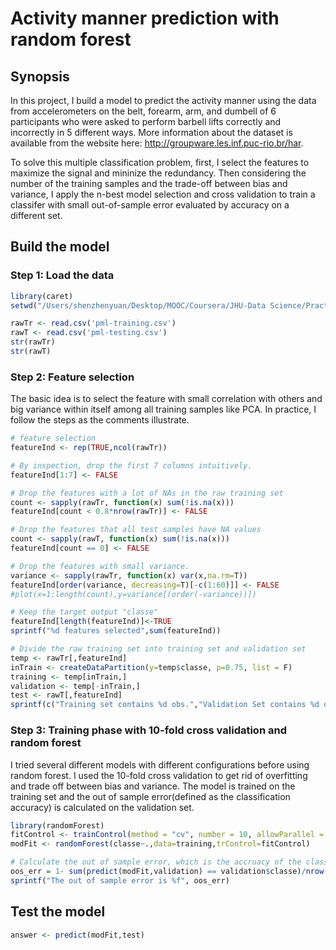 Activity manner prediction with random forest
========================================================
## Synopsis
In this project, I build a model to predict the activity manner using the data from accelerometers on the belt, forearm, arm, and dumbell of 6 participants who were asked to perform barbell lifts correctly and incorrectly in 5 different ways. More information about the dataset is available from the website here: [http://groupware.les.inf.puc-rio.br/har](http://groupware.les.inf.puc-rio.br/har).  

To solve this multiple classification problem, first, I select the features to maximize the signal and mininize the redundancy. Then considering the number of the training samples and the trade-off between bias and variance, I apply the n-best model selection and cross validation to train a classifer with small out-of-sample error evaluated by accuracy on a different set.

## Build the model
### Step 1: Load the data
```r
library(caret)
setwd("/Users/shenzhenyuan/Desktop/MOOC/Coursera/JHU-Data Science/Practical Machine Learning/Course Project")

rawTr <- read.csv('pml-training.csv')
rawT <- read.csv('pml-testing.csv')
str(rawTr)
str(rawT)
```
### Step 2: Feature selection
The basic idea is to select the feature with small correlation with others and big variance within itself among all training samples like PCA. In practice, I follow the steps as the comments illustrate. 
```r
# feature selection
featureInd <- rep(TRUE,ncol(rawTr)) 

# By inspection, drop the first 7 columns intuitively.
featureInd[1:7] <- FALSE

# Drop the features with a lot of NAs in the raw training set
count <- sapply(rawTr, function(x) sum(!is.na(x))) 
featureInd[count < 0.8*nrow(rawTr)] <- FALSE

# Drop the features that all test samples have NA values
count <- sapply(rawT, function(x) sum(!is.na(x))) 
featureInd[count == 0] <- FALSE

# Drop the features with small variance.
variance <- sapply(rawTr, function(x) var(x,na.rm=T)) 
featureInd[order(variance, decreasing=T)[-c(1:60)]] <- FALSE
#plot(x=1:length(count),y=variance[(order(-variance))])

# Keep the target output "classe"
featureInd[length(featureInd)]<-TRUE
sprintf("%d features selected",sum(featureInd))

# Divide the raw training set into training set and validation set
temp <- rawTr[,featureInd]
inTrain <- createDataPartition(y=temp$classe, p=0.75, list = F)
training <- temp[inTrain,]
validation <- temp[-inTrain,]
test <- rawT[,featureInd]
sprintf(c("Training set contains %d obs.","Validation Set contains %d obs.","Test set contains %d obs."),c(nrow(training),nrow(validation),nrow(test)))
```

### Step 3: Training phase with 10-fold cross validation and random forest
I tried several different models with different configurations before using random forest. I used the 10-fold cross validation to get rid of overfitting and trade off between bias and variance. The model is trained on the training set and the out of sample error(defined as the classification accuracy) is calculated on the validation set.
```r
library(randomForest)
fitControl <- trainControl(method = "cv", number = 10, allowParallel = TRUE,verboseIter = TRUE)
modFit <- randomForest(classe~.,data=training,trControl=fitControl)

# Calculate the out of sample error, which is the accruacy of the classification. 
oos_err = 1- sum(predict(modFit,validation) == validation$classe)/nrow(validation)
sprintf("The out of sample error is %f", oos_err)
```
## Test the model
```r
answer <- predict(modFit,test)
```